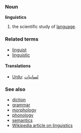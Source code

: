 ===Noun===
'''linguistics'''

#the scientific study of [[language]].

===Related terms===
*[[linguist]]
*[[linguistic]]

====Translations====
*[[Urdu]]: [[لسانيات]]

===See also===
*[[diction]]
*[[grammar]]
*[[morphology]]
*[[phonology]]
*[[semantics]]
*[[w:linguistics|Wikipedia article on linguistics]]